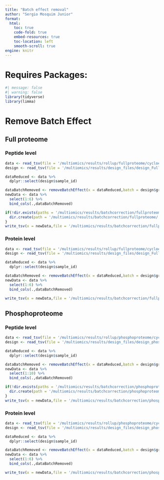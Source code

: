 ```yaml
---
title: "Batch effect removal"
author: "Sergio Mosquim Junior"
format:
  html:
    toc: true
    code-fold: true
    embed-resources: true
    toc-location: left
    smooth-scroll: true
engine: knitr
---
```


# Requires Packages:
```r
#| message: false
#| warning: false
library(tidyverse)
library(limma)
```


# Remove Batch Effect
## Full proteome
### Peptide level
```r
data <- read_tsv(file = '/multiomics/results/rollup/fullproteome/cycloess_normalized_sorted.tsv')
design <- read_tsv(file = '/multiomics/results/design_files/design_Full_noPool.tsv')

dataReduced <- data %>% 
  dplyr::select(design$sample_id)

dataBatchRemoved <- removeBatchEffect(x = dataReduced,batch = design$group,batch2 = design$batch,design = design,group = design$Group.Info)
newData <- data %>% 
  select(1:6) %>% 
  bind_cols(.,dataBatchRemoved)

if(!dir.exists(paths = '/multiomics/results/batchcorrection/fullproteome/')) {
  dir.create(path = '/multiomics/results/batchcorrection/fullproteome/',recursive = TRUE)
}
write_tsv(x = newData,file = '/multiomics/results/batchcorrection/fullproteome/cycloess_peptide_batchcorrected.tsv')
```

### Protein level
```r
data <- read_tsv(file = '/multiomics/results/rollup/fullproteome/cycloess_Rollup_Genes.tsv')
design <- read_tsv(file = '/multiomics/results/design_files/design_Full_noPool.tsv')

dataReduced <- data %>% 
  dplyr::select(design$sample_id)

dataBatchRemoved <- removeBatchEffect(x = dataReduced,batch = design$group,batch2 = design$batch,design = design,group = design$Group.Info)
newData <- data %>% 
  select(1:6) %>% 
  bind_cols(.,dataBatchRemoved)

write_tsv(x = newData,file = '/multiomics/results/batchcorrection/fullproteome/cycloess_rollup_genes_batchcorrected.tsv')
```

## Phosphoproteome
### Peptide level
```r
data <- read_tsv(file = '/multiomics/results/rollup/phosphoproteome/cycloess_normalized_sorted.tsv')
design <- read_tsv(file = '/multiomics/results/design_files/design_phospho_noPool.tsv')

dataReduced <- data %>% 
  dplyr::select(design$sample_id)

dataBatchRemoved <- removeBatchEffect(x = dataReduced,batch = design$group,batch2 = design$batch,design = design,group = design$Group.Info)
newData <- data %>% 
  select(1:10) %>% 
  bind_cols(.,dataBatchRemoved)

if(!dir.exists(paths = '/multiomics/results/batchcorrection/phosphoproteome/')) {
  dir.create(path = '/multiomics/results/batchcorrection/phosphoproteome/',recursive = TRUE)
}
write_tsv(x = newData,file = '/multiomics/results/batchcorrection/phosphoproteome/cycloess_peptide_batchcorrected.tsv')
```

### Protein level
```r
data <- read_tsv(file = '/multiomics/results/rollup/phosphoproteome/cycloess_Rollup_Genes.tsv')
design <- read_tsv(file = '/multiomics/results/design_files/design_phospho_noPool.tsv')

dataReduced <- data %>% 
  dplyr::select(design$sample_id)

dataBatchRemoved <- removeBatchEffect(x = dataReduced,batch = design$group,batch2 = design$batch,design = design,group = design$Group.Info)
newData <- data %>% 
  select(1:6) %>% 
  bind_cols(.,dataBatchRemoved)

write_tsv(x = newData,file = '/multiomics/results/batchcorrection/phosphoproteome/cycloess_rollup_genes_batchcorrected.tsv')
```